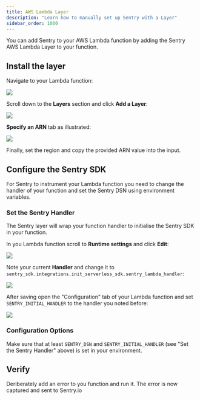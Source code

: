 ```yaml
---
title: AWS Lambda Layer
description: "Learn how to manually set up Sentry with a Layer"
sidebar_order: 1000
---
```


You can add Sentry to your AWS Lambda function by adding the Sentry AWS Lambda Layer to your function.

## Install the layer

Navigate to your Lambda function:

![](lambda-function-detail.png)

Scroll down to the **Layers** section and click **Add a Layer**:

![](lambda-function-detail-layers.png)

**Specify an ARN** tab as illustrated:

![](lambda-function-add-layer.png)

Finally, set the region and copy the provided ARN value into the input.

<LambdaLayerDetail canonical="aws-layer:python" />

## Configure the Sentry SDK

For Sentry to instrument your Lambda function you need to change the handler of your function and set the Sentry DSN using environment variables.

### Set the Sentry Handler

The Sentry layer will wrap your function handler to initialise the Sentry SDK in your function.

In you Lambda function scroll to **Runtime settings** and click **Edit**:

![](lambda-function-runtime-settings.png)

Note your current **Handler** and change it to `sentry_sdk.integrations.init_serverless_sdk.sentry_lambda_handler`:

![](runtime-settings-handler.png)

After saving open the "Configuration" tab of your Lambda function and set `SENTRY_INITIAL_HANDLER` to the handler you noted before:

![](lambda-function-configuration.png)

### Configuration Options

Make sure that at least `SENTRY_DSN` and `SENTRY_INITIAL_HANDLER` (see "Set the Sentry Handler" above) is set in your environment.

<PlatformContent includePath="aws-lambda-environment" />

## Verify

Deriberately add an error to you function and run it. The error is now captured and sent to Sentry.io
